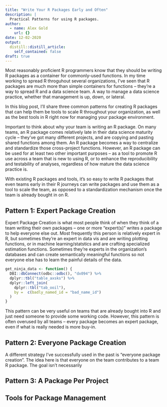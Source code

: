 ```yaml
---
title: "Write Your R Packages Early and Often"
description: |
  Practical Patterns for using R packages.
author:
  - name: Alex Gold
    url: {}
date: 12-02-2020
output:
  distill::distill_article:
    self_contained: false
draft: true
---
```


Most reasonably proficient R programmers know that they should be writing R packages as a container for commonly-used functions. In my time working to spread R throguhout several organizations, I've seen that R packages are much more than simple containers for functions -- they're a way to spread R and a data science team. A way to manage a data science practice, whether that management is up, down, or lateral.

In this blog post, I'll share three common patterns for creating R packages that can help them be tools to scale R throughout your organization, as well as the best tools in R right now for managing your package environment.

Important to think about why your team is writing an R package. On many teams, an R package comes relatively late in their data science maturity cycle -- they've got many different projects, and are copying and pasting shared functions among them. An R package becomes a way to centralize and standardize those cross-project functions. However, an R package can be used for at least two other important purposes -- as a tool to promote R use across a team that is new to using R, or to enhance the reproducibility and testability of analyses, regardless of how mature the data science practice is.

With existing R packages and tools, it's so easy to write R packages that even teams early in their R journeys can write packages and use them as a tool to scale the team, as opposed to a standardization mechanism once the team is already bought in on R.

## Pattern 1: Expert Package Creation

Expert Package Creation is what most people think of when they think of a team writing their own packages -- one or more "expert(s)" writes a package to help everyone else out. Most frequently this person is relatively expert in R, but sometimes they're an expert in data vis and are writing plotting functions, or in machine learning/statstics and are crafting specialized estimation functions. Sometimes they're experts in the organization's databases and can create semantically meaningful functions so not everyone else has to learn the painful details of the data.

``` .R
get_ninja_data <- function() {
  DBI::dbConnect(odbc::odbc(), "dx094") %>%
  dplyr::tbl("table_axsks") %>%
  dplyr::left_join(
    dplyr::tbl("tab_ooil"), 
    by =  c(badly_named_id = "bad_name_id")
  )
}
```

This pattern can be very useful on teams that are already bought into R and just need someone to provide some working code. However, this pattern is often overused by all teams -- every package becomes an expert package, even if what is really needed is more buy-in.

## Pattern 2: Everyone Package Creation

A different strategy I've successfully used in the past is "everyone package creation". The idea here is that everyone on the team contributes to a team R package. The goal isn't necessarily

## Pattern 3: A Package Per Project

## Tools for Package Management
